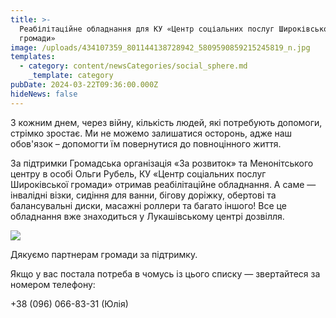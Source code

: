 ```yaml
---
title: >-
  Реабілітаційне обладнання для КУ «Центр соціальних послуг Широківської
  громади»
image: /uploads/434107359_801144138728942_5809590859215245819_n.jpg
templates:
  - category: content/newsCategories/social_sphere.md
    _template: category
pubDate: 2024-03-22T09:36:00.000Z
hideNews: false
---
```


З кожним днем, через війну, кількість людей, які потребують допомоги, стрімко зростає. Ми не можемо залишатися осторонь, адже наш обов'язок – допомогти їм повернутися до повноцінного життя.

За підтримки Громадська організація «За розвиток» та Менонітського центру в особі Ольги Рубель,  КУ «Центр соціальних послуг Широківської громади» отримав реабілітаційне обладнання. А саме — інвалідні візки, сидіння для ванни, бігову доріжку, обертові та балансувальні диски, масажні роллери та багато іншого! Все це обладнання вже знаходиться у Лукашівському центрі дозвілля.

![](/uploads/433438237_801144242062265_8877916362890793188_n.jpg)

Дякуємо партнерам громади за підтримку. 

Якщо у вас постала потреба в чомусь із цього списку — звертайтеся за номером телефону: 

+38 (096) 066-83-31 (Юлія)
